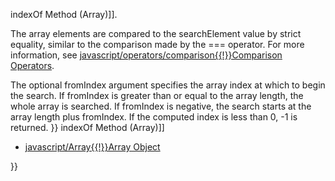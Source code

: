 {{Page_Title}}
{{Flags}}
{{Summary_Section|Returns the index of the last occurrence of a specified value in an array.

}}
{{JS_Syntax|Formats={{JS_Syntax_Format
|Format= array1.lastIndexOf( searchElement [, fromIndex ])}}
|Values={{JS_Syntax_Parameter
|Name=array1
|Required=Required
|Description=The array object to search.}}{{JS_Syntax_Parameter
|Name=searchElement
|Required=Required
|Description=The value to locate in array1.}}{{JS_Syntax_Parameter
|Name=fromIndex
|Required=Optional
|Description=The array index at which to begin the search. If fromIndex is omitted, the search starts at the last index in the array.}}
}}
{{JS_Return_Value
|Description=The index of the last occurrence of searchElement in the array, or -1 if searchElement is not found.}}
{{Remarks_Section
|Remarks=The '''lastIndexOf''' method searches an array for a specified value. The method returns the index of the first occurrence, or -1 if the specified value is not found.

The search occurs in descending index order (last member first). To search in ascending order, use the [[javascript/Array/indexOf{{!}}indexOf Method (Array)]].

The array elements are compared to the searchElement value by strict equality, similar to the comparison made by the === operator. For more information, see [[javascript/operators/comparison{{!}}Comparison Operators]].

The optional fromIndex argument specifies the array index at which to begin the search. If fromIndex is greater than or equal to the array length, the whole array is searched. If fromIndex is negative, the search starts at the array length plus fromIndex. If the computed index is less than 0, -1 is returned.
}}
{{Examples_Section
|Not_required=No
|Examples={{Single_Example
|Language=JavaScript
|Description=The following examples illustrate the use of the '''lastIndexOf''' method.

|Code= // Create an array.
 var ar = ["ab", "cd", "ef", "ab", "cd"];
 
 // Determine the first location, in descending order, of "cd".
 document.write(ar.lastIndexOf("cd") + "&lt;br/&gt;");
 
 // Output: 4
 
 // Find "cd" in descending order, starting at index 2.
 document.write(ar.lastIndexOf("cd", 2) + "&lt;br/&gt;");
 
 // Output: 1
 
 // Search for "gh" (which is not found).
 document.write(ar.lastIndexOf("gh")+ "&lt;br/&gt;");
 
 // Output: -1
 
 // Find "ab" with a fromIndex argument of -3.
 // The search in descending order starts at index 3,
 // which is the array length minus 2.
 document.write(ar.lastIndexOf("ab", -3) + "&lt;br/&gt;");
 // Output: 0
}}}}
{{See_Also_Section
|Manual_links=* [[javascript/Array/indexOf{{!}}indexOf Method (Array)]]
* [[javascript/Array{{!}}Array Object]]
}}
{{Topics | JS Basic}}

{{External_Attribution
|Is_CC-BY-SA=No
|Sources=MSDN
|MDN_link=
|MSDN_link=http://msdn.microsoft.com/en-us/library/ie/ff679972(v=vs.94).aspx
|HTML5Rocks_link=
}}
